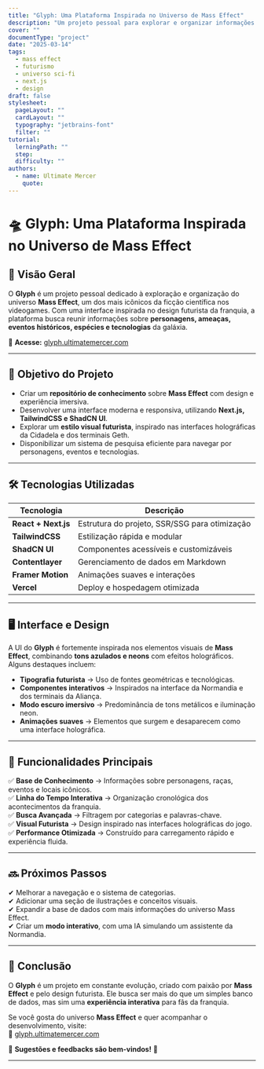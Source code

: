 ```yaml
---
title: "Glyph: Uma Plataforma Inspirada no Universo de Mass Effect"
description: "Um projeto pessoal para explorar e organizar informações sobre o universo de Mass Effect, com um design futurista inspirado na estética do jogo."
cover: ""
documentType: "project"
date: "2025-03-14"
tags:
  - mass effect
  - futurismo
  - universo sci-fi
  - next.js
  - design
draft: false
stylesheet:
  pageLayout: ""
  cardLayout: ""
  typography: "jetbrains-font"
  filter: ""
tutorial:
  lerningPath: ""
  step:
  difficulty: ""
authors:
  - name: Ultimate Mercer
    quote:
---
```


# 🛸 Glyph: Uma Plataforma Inspirada no Universo de Mass Effect

## 🚀 **Visão Geral**

O **Glyph** é um projeto pessoal dedicado à exploração e organização do universo **Mass Effect**, um dos mais icônicos da ficção científica nos videogames. Com uma interface inspirada no design futurista da franquia, a plataforma busca reunir informações sobre **personagens, ameaças, eventos históricos, espécies e tecnologias** da galáxia.

🔗 **Acesse:** [glyph.ultimatemercer.com](https://glyph.ultimatemercer.com/)

---

## 🎯 **Objetivo do Projeto**

- Criar um **repositório de conhecimento** sobre **Mass Effect** com design e experiência imersiva.
- Desenvolver uma interface moderna e responsiva, utilizando **Next.js, TailwindCSS e ShadCN UI**.
- Explorar um **estilo visual futurista**, inspirado nas interfaces holográficas da Cidadela e dos terminais Geth.
- Disponibilizar um sistema de pesquisa eficiente para navegar por personagens, eventos e tecnologias.

---

## 🛠️ **Tecnologias Utilizadas**

| Tecnologia          | Descrição                                     |
| ------------------- | --------------------------------------------- |
| **React + Next.js** | Estrutura do projeto, SSR/SSG para otimização |
| **TailwindCSS**     | Estilização rápida e modular                  |
| **ShadCN UI**       | Componentes acessíveis e customizáveis        |
| **Contentlayer**    | Gerenciamento de dados em Markdown            |
| **Framer Motion**   | Animações suaves e interações                 |
| **Vercel**          | Deploy e hospedagem otimizada                 |

---

## 🖥️ **Interface e Design**

A UI do **Glyph** é fortemente inspirada nos elementos visuais de **Mass Effect**, combinando **tons azulados e neons** com efeitos holográficos. Alguns destaques incluem:

- **Tipografia futurista** → Uso de fontes geométricas e tecnológicas.
- **Componentes interativos** → Inspirados na interface da Normandia e dos terminais da Aliança.
- **Modo escuro imersivo** → Predominância de tons metálicos e iluminação neon.
- **Animações suaves** → Elementos que surgem e desaparecem como uma interface holográfica.

---

## 📌 **Funcionalidades Principais**

✅ **Base de Conhecimento** → Informações sobre personagens, raças, eventos e locais icônicos.  
✅ **Linha do Tempo Interativa** → Organização cronológica dos acontecimentos da franquia.  
✅ **Busca Avançada** → Filtragem por categorias e palavras-chave.  
✅ **Visual Futurista** → Design inspirado nas interfaces holográficas do jogo.  
✅ **Performance Otimizada** → Construído para carregamento rápido e experiência fluida.

---

## 🔜 **Próximos Passos**

✔ Melhorar a navegação e o sistema de categorias.  
✔ Adicionar uma seção de ilustrações e conceitos visuais.  
✔ Expandir a base de dados com mais informações do universo Mass Effect.  
✔ Criar um **modo interativo**, com uma IA simulando um assistente da Normandia.

---

## 🌌 **Conclusão**

O **Glyph** é um projeto em constante evolução, criado com paixão por **Mass Effect** e pelo design futurista. Ele busca ser mais do que um simples banco de dados, mas sim uma **experiência interativa** para fãs da franquia.

Se você gosta do universo **Mass Effect** e quer acompanhar o desenvolvimento, visite:  
🔗 [glyph.ultimatemercer.com](https://glyph.ultimatemercer.com/)

👾 **Sugestões e feedbacks são bem-vindos!** 🚀

---
